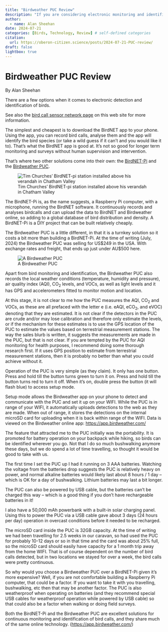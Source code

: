 ```yaml
---
title: "Birdweather PUC Review"
description: "If you are considering electronic monitoring and identification of birdcalls, this review may help you decide if a Birdweather PUC is the right choice for you or not."
author:
  - name: Alan Sheehan
date: 2024-07-21
categories: [Birds, Technology, Review] # self-defined categories
citation: 
  url: https://oberon-citizen.science/posts/2024-07-21-PUC-review/
draft: false 
lightbox: true
---
```


# Birdweather PUC Review

By Alan Sheehan

There are a few options when it comes to electronic detection and identification of birds.

::: {.callout-note}
See also the [bird call sensor network page](https://oberon-citizen.science/birdnet.html) on this web site for more information.
:::

The simplest and cheapest is to download the BirdNET app to your phone. Using the app, you can record bird calls, analyse them and the app will identify the bird species (or take a wild guess if it can’t and you would like it to). That’s what the BirdNET app is good at. It’s not so good for longer term monitoring and surveys without human supervision and intervention.

That’s where two other solutions come into their own: the [BirdNET-Pi](https://www.birdweather.com/birdnetpi) and the [Birdweather PUC](https://www.birdweather.com/).

::: {.aside}
![Tim Churches' BirdNET-pi station installed above his verandah in Chatham Valley](tim_churches_birdnet-pi_station.png)
:::

The BirdNET-Pi is, as the name suggests, a Raspberry Pi computer, with a microphone, running the BirdNET software. It continuously records and analyses birdcalls and can upload the data to BirdNET and Birdweather online, so adding to a global database of bird distribution and density. A BirdNET-Pi is a DIY project that can be built relatively cheaply.

The Birdweather PUC is a little different, in that it is a turnkey solution so it costs a bit more than building a BirdNET-Pi. At the time of writing (July, 2024) the Birdweather PUC was selling for US\$249 in the USA. With exchange rates and freight, that ends up just under AU\$500 here.

![A Birdweather PUC](../../assets/birdweather_puc.png)

Apart from bird monitoring and identification, the Birdweather PUC also records the local weather conditions (temperature, humidity and pressure), air quality index (AQI), CO~2~ levels, and VOCs, as well as light levels and it has GPS and accelerometers fitted to monitor motion and location.

At this stage, it is not clear to me how the PUC measures the AQI, CO~2~ and VOCs, as these are all prefaced with the letter e (i.e. eAQI, eCO~2~, and eVOC) denoting that they are estimated. It is not clear if the detectors in the PUC are crude and/or may lose calibration and therefore only estimate the levels, or if the mechanism for these estimates is to use the GPS location of the PUC to estimate the values based on terrestrial measurement stations. The way the sales blurb is written, it suggests the measurements are made in the PUC, but that is not clear. If you are tempted by the PUC for AQI monitoring for health purposes, I recommend doing some thorough research first. If it uses GPS position to estimate from terrestrial measurement stations, then it is probably no better than what you could achieve without it.

Operation of the PUC is very simple (as they claim). It only has one button. Press and hold till the button turns green to turn it on. Press and hold till the button turns red to turn it off. When it’s on, double press the button (it will flash blue) to access setup mode.

Setup mode allows the Birdweather app on your phone to detect and communicate with the PUC and set it up on your WIFI. While the PUC is in range of your WIFI, it automatically uploads detections to the web as they are made. When out of range, it stores the detections on the internal microSD card for uploading when it is back within range of the WIFI. Data is viewed on the Birdweather online app: [https://app.birdweather.com/](https://app.birdweather.com/)

The feature that attracted me to the PUC initially was the portability. It is promoted for battery operation on your backpack while hiking, so birds can be identified wherever you go. Not that I do so much bushwalking anymore these days, but we do spend a lot of time travelling, so thought it would be good to take with us.

The first time I set the PUC up I had it running on 3 AAA batteries. Watching the voltage from the batteries drop suggests the PUC is relatively heavy on power, and normal alkaline batteries would likely last about 8 hours / 1 day – which is OK for a day of bushwalking. Lithium batteries may last a bit longer.

The PUC can also be powered by USB cable, but the batteries can’t be charged this way – which is a good thing if you don’t have rechargeable batteries in it!

I also have a 50,000 mAh powerbank with a built-in solar charging panel. Using this to power the PUC via a USB cable gave about 3 days (24 hours per day) operation in overcast conditions before it needed to be recharged.

The microSD card inside the PUC is 32GB capacity. At the time of writing we had been travelling for 2.5 weeks in our caravan, so had used the PUC for probably 10-12 days or so in that time and the card was about 25% full, so the microSD card should easily have capacity for a 1 month trip away from the home WIFI. That is of course dependent on the number of bird calls detected, but in two locations we stayed for over a week, the bird calls were pretty continuous.

So why would you choose a Birdweather PUC over a BirdNET-Pi given it’s more expensive? Well, if you are not comfortable building a Raspberry Pi computer, that could be a factor. If you want to take it with you travelling, bushwalking, etc then that may be another factor. The PUC is also weatherproof when operating on batteries (and they recommend special USB cables for weatherproof operation while powered by USB cable) so that could also be a factor when walking or doing field surveys.

Both the BirdNET-Pi and the Birdweather PUC are excellent solutions for continuous monitoring and identification of bird calls, and they share much of the same online technology. (<https://app.birdweather.com/>)
